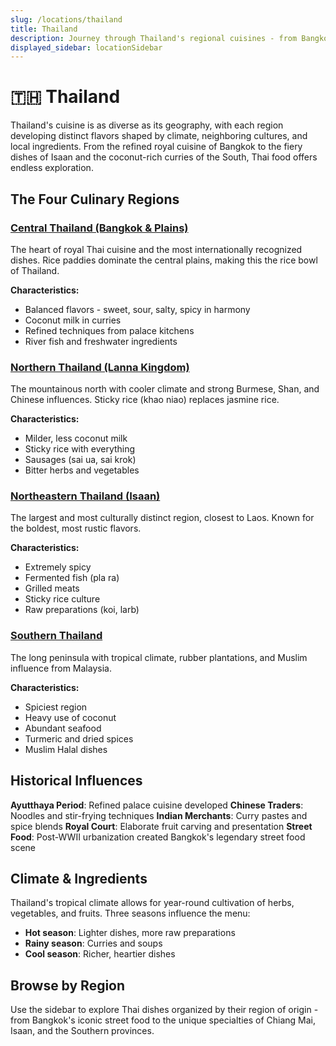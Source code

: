 ```yaml
---
slug: /locations/thailand
title: Thailand
description: Journey through Thailand's regional cuisines - from Bangkok's street food to Northern Lanna traditions, Isaan's bold flavors, and Southern spices
displayed_sidebar: locationSidebar
---
```


# 🇹🇭 Thailand

Thailand's cuisine is as diverse as its geography, with each region developing distinct flavors shaped by climate, neighboring cultures, and local ingredients. From the refined royal cuisine of Bangkok to the fiery dishes of Isaan and the coconut-rich curries of the South, Thai food offers endless exploration.

## The Four Culinary Regions

### [Central Thailand (Bangkok & Plains)](/locations/thailand/bangkok)
The heart of royal Thai cuisine and the most internationally recognized dishes. Rice paddies dominate the central plains, making this the rice bowl of Thailand.

**Characteristics:**
- Balanced flavors - sweet, sour, salty, spicy in harmony
- Coconut milk in curries
- Refined techniques from palace kitchens
- River fish and freshwater ingredients

### [Northern Thailand (Lanna Kingdom)](/locations/thailand/chiang-mai)
The mountainous north with cooler climate and strong Burmese, Shan, and Chinese influences. Sticky rice (khao niao) replaces jasmine rice.

**Characteristics:**
- Milder, less coconut milk
- Sticky rice with everything
- Sausages (sai ua, sai krok)
- Bitter herbs and vegetables

### [Northeastern Thailand (Isaan)](/locations/thailand/isaan)
The largest and most culturally distinct region, closest to Laos. Known for the boldest, most rustic flavors.

**Characteristics:**
- Extremely spicy
- Fermented fish (pla ra)
- Grilled meats
- Sticky rice culture
- Raw preparations (koi, larb)

### [Southern Thailand](/locations/thailand/southern)
The long peninsula with tropical climate, rubber plantations, and Muslim influence from Malaysia.

**Characteristics:**
- Spiciest region
- Heavy use of coconut
- Abundant seafood
- Turmeric and dried spices
- Muslim Halal dishes

## Historical Influences

**Ayutthaya Period**: Refined palace cuisine developed
**Chinese Traders**: Noodles and stir-frying techniques
**Indian Merchants**: Curry pastes and spice blends
**Royal Court**: Elaborate fruit carving and presentation
**Street Food**: Post-WWII urbanization created Bangkok's legendary street food scene

## Climate & Ingredients

Thailand's tropical climate allows for year-round cultivation of herbs, vegetables, and fruits. Three seasons influence the menu:
- **Hot season**: Lighter dishes, more raw preparations
- **Rainy season**: Curries and soups
- **Cool season**: Richer, heartier dishes

## Browse by Region

Use the sidebar to explore Thai dishes organized by their region of origin - from Bangkok's iconic street food to the unique specialties of Chiang Mai, Isaan, and the Southern provinces.
